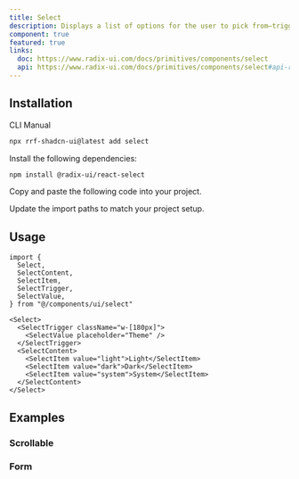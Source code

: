 ```yaml
---
title: Select
description: Displays a list of options for the user to pick from—triggered by a button.
component: true
featured: true
links:
  doc: https://www.radix-ui.com/docs/primitives/components/select
  api: https://www.radix-ui.com/docs/primitives/components/select#api-reference
---
```


<ComponentPreview
  name="select-demo"
  description="A select component with a list of options."
/>

## Installation

<Tabs defaultValue="cli">

<TabsList>
  <TabsTrigger value="cli">CLI</TabsTrigger>
  <TabsTrigger value="manual">Manual</TabsTrigger>
</TabsList>
<TabsContent value="cli">

```bash
npx rrf-shadcn-ui@latest add select
```

</TabsContent>

<TabsContent value="manual">

<Steps>

<Step>Install the following dependencies:</Step>

```bash
npm install @radix-ui/react-select
```

<Step>Copy and paste the following code into your project.</Step>

<ComponentSource name="select" />

<Step>Update the import paths to match your project setup.</Step>

</Steps>

</TabsContent>

</Tabs>

## Usage

```tsx
import {
  Select,
  SelectContent,
  SelectItem,
  SelectTrigger,
  SelectValue,
} from "@/components/ui/select"
```

```tsx
<Select>
  <SelectTrigger className="w-[180px]">
    <SelectValue placeholder="Theme" />
  </SelectTrigger>
  <SelectContent>
    <SelectItem value="light">Light</SelectItem>
    <SelectItem value="dark">Dark</SelectItem>
    <SelectItem value="system">System</SelectItem>
  </SelectContent>
</Select>
```

## Examples

### Scrollable

<ComponentPreview
  name="select-scrollable"
  description="A select component with a scrollable list of options."
/>

### Form

<ComponentPreview name="select-form" />

